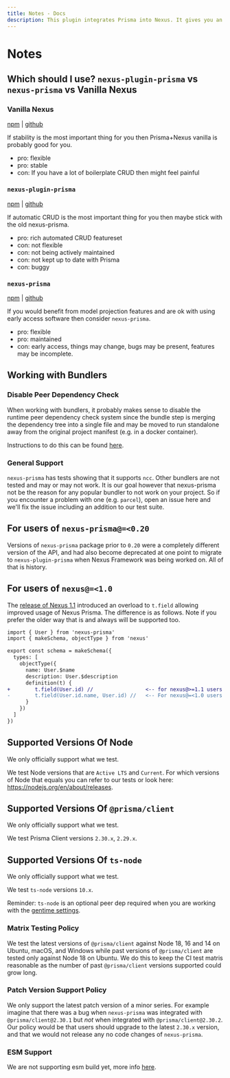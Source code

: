 ```yaml
---
title: Notes - Docs
description: This plugin integrates Prisma into Nexus. It gives you an API you to project fields from models defined in your Prisma schema into your GraphQL API. It also gives you an API to build GraphQL root fields that allow your API clients to query and mutate data.
---
```


# Notes

## Which should I use? `nexus-plugin-prisma` vs `nexus-prisma` vs Vanilla Nexus

### Vanilla Nexus

[npm](https://npmjs.org/nexus) | [github](https://github.com/graphql-nexus/nexus)

If stability is the most important thing for you then Prisma+Nexus vanilla is probably good for you.

- pro: flexible
- pro: stable
- con: If you have a lot of boilerplate CRUD then might feel painful

### `nexus-plugin-prisma`

[npm](https://npmjs.org/nexus-plugin-prisma) | [github](https://github.com/graphql-nexus/nexus-plugin-prisma)

If automatic CRUD is the most important thing for you then maybe stick with the old nexus-prisma.

- pro: rich automated CRUD featureset
- con: not flexible
- con: not being actively maintained
- con: not kept up to date with Prisma
- con: buggy

### `nexus-prisma`

[npm](http://npmjs.org/nexus-prisma) | [github](https://github.com/prisma/nexus-prisma)

If you would benefit from model projection features and are ok with using early access software then consider `nexus-prisma`.

- pro: flexible
- pro: maintained
- con: early access, things may change, bugs may be present, features may be incomplete.

## Working with Bundlers

### Disable Peer Dependency Check

When working with bundlers, it probably makes sense to disable the runtime peer dependency check system since the bundle step is merging the dependency tree into a single file and may be moved to run standalone away from the original project manifest (e.g. in a docker container).

Instructions to do this can be found [here](/features#peer-dependency-validation).

### General Support

`nexus-prisma` has tests showing that it supports `ncc`. Other bundlers are not tested and may or may not work. It is our goal however that nexus-prisma not be the reason for any popular bundler to not work on your project. So if you encounter a problem with one (e.g. `parcel`), open an issue here and we'll fix the issue including an addition to our test suite.

## For users of `nexus-prisma@=<0.20`

Versions of `nexus-prisma` package prior to `0.20` were a completely different version of the API, and had also become deprecated at one point to migrate to `nexus-plugin-prisma` when Nexus Framework was being worked on. All of that is history.

## For users of `nexus@=<1.0`

The [release of Nexus 1.1](https://github.com/graphql-nexus/nexus/releases/tag/1.0.0) introduced an overload to `t.field` allowing improved usage of Nexus Prisma. The difference is as follows. Note if you prefer the older way that is and always will be supported too.

```diff ts
import { User } from 'nexus-prisma'
import { makeSchema, objectType } from 'nexus'

export const schema = makeSchema({
  types: [
    objectType({
      name: User.$name
      description: User.$description
      definition(t) {
+        t.field(User.id) //                 <-- for nexus@>=1.1 users
-        t.field(User.id.name, User.id) //   <-- For nexus@=<1.0 users
      }
    })
  ]
})
```

## Supported Versions Of Node

We only officially support what we test.

We test Node versions that are `Active LTS` and `Current`. For which versions of Node that equals you can refer to our tests or look here: https://nodejs.org/en/about/releases.

## Supported Versions Of `@prisma/client`

We only officially support what we test.

We test Prisma Client versions `2.30.x`, `2.29.x`.

## Supported Versions Of `ts-node`

We only officially support what we test.

We test `ts-node` versions `10.x`.

Reminder: `ts-node` is an optional peer dep required when you are working with the [gentime settings](https://pris.ly/nexus-prisma/docs/settings/gentime).

### Matrix Testing Policy

We test the latest versions of `@prisma/client` against Node 18, 16 and 14 on Ubuntu, macOS, and Windows while past versions of `@prisma/client` are tested only against Node 18 on Ubuntu. We do this to keep the CI test matris reasonable as the number of past `@prisma/client` versions supported could grow long.

### Patch Version Support Policy

We only support the latest patch version of a minor series. For example imagine that there was a bug when `nexus-prisma` was integrated with `@prisma/client@2.30.1` but _not_ when integrated with `@prisma/client@2.30.2`. Our policy would be that users should upgrade to the latest `2.30.x` version, and that we would not release any no code changes of `nexus-prisma`.

### ESM Support

We are not supporting esm build yet, more info [here](https://github.com/graphql-nexus/nexus-prisma/discussions/693).
